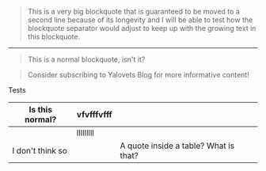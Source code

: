 > This is a very big blockquote that is guaranteed to be moved to a second line because of its longevity and I will be able to test how the blockquote separator would adjust to keep up with the growing text in this blockquote.

***

> This is a normal blockquote, isn't it?



> Consider subscribing to Yalovets Blog for more informative content!



Tests





| Is this normal?  | **vfvfffvfff** |                                       |
| ---------------- | -------------- | ------------------------------------- |
|                  | lllllllll      |                                       |
| I don't think so |                | A quote inside a table? What is that? |